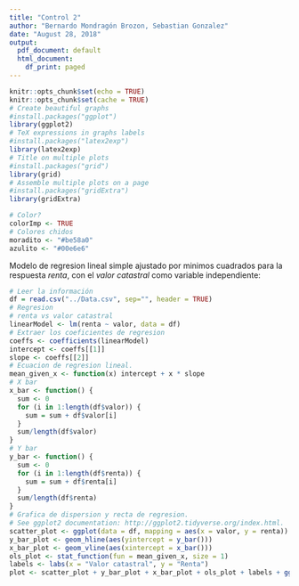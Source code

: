 ```yaml
---
title: "Control 2"
author: "Bernardo Mondragón Brozon, Sebastian Gonzalez"
date: "August 28, 2018"
output:
  pdf_document: default
  html_document:
    df_print: paged
---
```


```r
knitr::opts_chunk$set(echo = TRUE)
knitr::opts_chunk$set(cache = TRUE)
# Create beautiful graphs
#install.packages("ggplot")
library(ggplot2)
# TeX expressions in graphs labels
#install.packages("latex2exp")
library(latex2exp)
# Title on multiple plots
#install.packages("grid")
library(grid)
# Assemble multiple plots on a page
#install.packages("gridExtra")
library(gridExtra)

# Color?
colorImp <- TRUE
# Colores chidos
moradito <- "#be58a0"
azulito <- "#00e6e6"
```

Modelo de regresion lineal simple ajustado por minimos cuadrados para la respuesta $renta$, con el $valor$ $catastral$ como variable independiente:

```r
# Leer la información
df = read.csv("../Data.csv", sep="", header = TRUE)
# Regresion
# renta vs valor catastral
linearModel <- lm(renta ~ valor, data = df)
# Extraer los coeficientes de regresion
coeffs <- coefficients(linearModel)
intercept <- coeffs[[1]]
slope <- coeffs[[2]]
# Ecuacion de regresion lineal.
mean_given_x <- function(x) intercept + x * slope
# X bar 
x_bar <- function() {
  sum <- 0
  for (i in 1:length(df$valor)) {
    sum = sum + df$valor[i]    
  }
  sum/length(df$valor)
}
# Y bar 
y_bar <- function() {
  sum <- 0
  for (i in 1:length(df$renta)) {
    sum = sum + df$renta[i]    
  }
  sum/length(df$renta)
}
# Grafica de dispersion y recta de regresion.
# See ggplot2 documentation: http://ggplot2.tidyverse.org/index.html.
scatter_plot <- ggplot(data = df, mapping = aes(x = valor, y = renta)) + geom_point(color = moradito)
y_bar_plot <- geom_hline(aes(yintercept = y_bar()))
x_bar_plot <- geom_vline(aes(xintercept = x_bar()))
ols_plot <- stat_function(fun = mean_given_x, size = 1)
labels <- labs(x = "Valor catastral", y = "Renta")
plot <- scatter_plot + y_bar_plot + x_bar_plot + ols_plot + labels + ggtitle("Renta vs. Valor catastral") + theme(plot.title = element_text(hjust = 0.5, color = "#666666", face = "bold", size = 12))
```